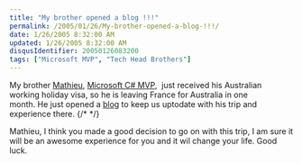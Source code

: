 ```yaml
---
title: "My brother opened a blog !!!"
permalink: /2005/01/26/My-brother-opened-a-blog-!!!/
date: 1/26/2005 8:32:00 AM
updated: 1/26/2005 8:32:00 AM
disqusIdentifier: 20050126083200
tags: ["Microsoft MVP", "Tech Head Brothers"]
---
```




My brother [Mathieu](http://www.techheadbrothers.com/DesktopDefault.aspx?tabindex=7&tabid=19&id=3), [Microsoft 
C# MVP](http://www.microsoft.com/communities/mvp/mvpdetails.mspx?Params=%7eCMTYDataSvcParams%5e%7earg+Name%3d%22guid%22+Value%3d%223a585e18-c7fd-4bd7-a8b7-7bcf5ed70b5b%22%2f%5e%7esParams%5e%7e%2fsParams%5e%7e%2fCMTYDataSvcParams%5e),  just received his Australian working holiday visa, so he 
is leaving France for Australia in one month. He just opened a [blog](http://myaustraliantrip.blogspot.com/) to keep us uptodate with 
his trip and experience there.
{/* <!-- more --> */}

Mathieu, I think you made a good decision to go on with this trip, I am 
sure it will be an awesome experience for you and it wil change your life. Good 
luck.
